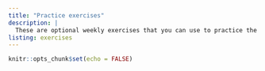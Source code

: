 ```yaml
---
title: "Practice exercises"
description: |
  These are optional weekly exercises that you can use to practice the skills learned in class. 
listing: exercises
---
```


```r
knitr::opts_chunk$set(echo = FALSE)
```




